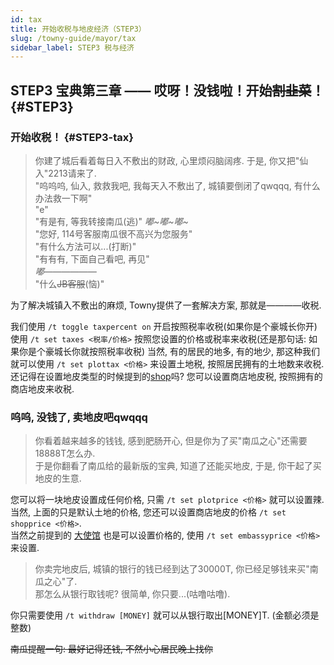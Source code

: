 ```yaml
---
id: tax
title: 开始收税与地皮经济（STEP3）
slug: /towny-guide/mayor/tax
sidebar_label: STEP3 税与经济
---
```


## STEP3 宝典第三章 —— 哎呀！没钱啦！开始~~割韭菜~~！ {#STEP3}

### 开始收税！ {#STEP3-tax}

> 你建了城后看着每日入不敷出的财政, 心里烦闷脑阔疼. 于是, 你又把"仙入"2213请来了.  
> "呜呜呜, 仙入, 救救我吧, 我每天入不敷出了, 城镇要倒闭了qwqqq, 有什么办法救一下啊"  
> "e"  
> "有是有, 等我转接南瓜(逃)"
> *嘟~嘟~嘟~*  
> "您好, 114号客服南瓜很不高兴为您服务"  
> "有什么方法可以...(打断)"  
> "有有有, 下面自己看吧, 再见"  
> *嘟——————*  
> "什么~~JB客服~~(恼)"  

为了解决城镇入不敷出的麻烦, Towny提供了一套解决方案, 那就是————收税.  

我们使用 `/t toggle taxpercent on` 开启按照税率收税(如果你是个豪城长你开)
使用 `/t set taxes <税率/价格>` 按照您设置的价格或税率来收税(还是那句话: 如果你是个豪城长你就按照税率收税)
当然, 有的居民的地多, 有的地少, 那这种我们就可以使用 `/t set plottax <价格>` 来设置土地税, 按照居民拥有的土地数来收税.
还记得在设置地皮类型的时候提到的[shop](./plot-management#to_shop)吗? 您可以设置商店地皮税, 按照拥有的商店地皮来收税.

### 呜呜, 没钱了, 卖地皮吧qwqqq

  > 你看着越来越多的钱钱, 感到肥肠开心, 但是你为了买"南瓜之心"还需要18888T怎么办.  
  > 于是你翻看了南瓜给的最新版的宝典, 知道了还能买地皮, 于是, 你干起了买地皮的生意.  

您可以将一块地皮设置成任何价格, 只需 `/t set plotprice <价格>` 就可以设置辣.  
当然, 上面的只是默认土地的价格, 您还可以设置商店地皮的价格 `/t set shopprice <价格>`.  
当然之前提到的 [大使馆](./plot-management#emb) 也是可以设置价格的, 使用 `/t set embassyprice <价格>` 来设置.  

  > 你卖完地皮后, 城镇的银行的钱已经到达了30000T, 你已经足够钱来买"南瓜之心"了.  
  > 那怎么从银行取钱呢? 很简单, 你只要...(咕噜咕噜).  

你只需要使用 `/t withdraw [MONEY]` 就可以从银行取出[MONEY]T. (金额必须是整数)

~~南瓜提醒一句: 最好记得还钱, 不然小心居民晚上找你~~
